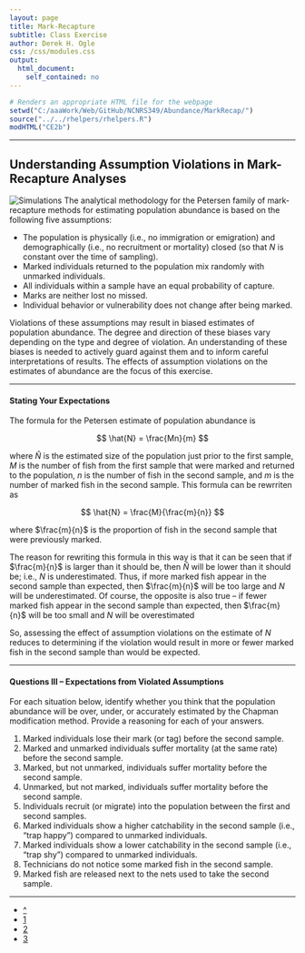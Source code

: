 ```yaml
---
layout: page
title: Mark-Recapture
subtitle: Class Exercise
author: Derek H. Ogle
css: /css/modules.css
output:
  html_document:
    self_contained: no
---
```


```r
# Renders an appropriate HTML file for the webpage
setwd("C:/aaaWork/Web/GitHub/NCNRS349/Abundance/MarkRecap/")
source("../../rhelpers/rhelpers.R")
modHTML("CE2b")
```

----

## Understanding Assumption Violations in Mark-Recapture Analyses
<img src="http://derekogle.com/NCNRS349/img/computer-1.jpg" alt="Simulations" class="img-right">
The analytical methodology for the Petersen family of mark-recapture methods for estimating population abundance is based on the following five assumptions:

* The population is physically (i.e., no immigration or emigration) and demographically (i.e., no recruitment or mortality) closed (so that $N$ is constant over the time of sampling).
* Marked individuals returned to the population mix randomly with unmarked individuals.
* All individuals within a sample have an equal probability of capture.
* Marks are neither lost no missed.
* Individual behavior or vulnerability does not change after being marked.

Violations of these assumptions may result in biased estimates of population abundance.  The degree and direction of these biases vary depending on the type and degree of violation.  An understanding of these biases is needed to actively guard against them and to inform careful interpretations of results.  The effects of assumption violations on the estimates of abundance are the focus of this exercise.

----

#### Stating Your Expectations

The formula for the Petersen estimate of population abundance is

$$ \hat{N} = \frac{Mn}{m} $$

where $\widehat{N}$ is the estimated size of the population just prior to the first sample, $M$ is the number of fish from the first sample that were marked and returned to the population, $n$ is the number of fish in the second sample, and $m$ is the number of marked fish in the second sample.  This formula can be rewrriten as

$$ \hat{N} = \frac{M}{\frac{m}{n}} $$

where $\frac{m}{n}$ is the proportion of fish in the second sample that were previously marked.

The reason for rewriting this formula in this way is that it can be seen that if $\frac{m}{n}$ is larger than it should be, then $\hat{N}$ will be lower than it should be; i.e., $N$ is underestimated.  Thus, if more marked fish appear in the second sample than expected, then $\frac{m}{n}$ will be too large and $N$ will be underestimated.  Of course, the opposite is also true -- if fewer marked fish appear in the second sample than expected, then $\frac{m}{n}$ will be too small and $N$ will be overestimated

So, assessing the effect of assumption violations on the estimate of $N$ reduces to determining if the violation would result in more or fewer marked fish in the second sample than would be expected.

----

#### Questions III -- Expectations from Violated Assumptions

For each situation below, identify whether you think that the population abundance will be over, under, or accurately estimated by the Chapman modification method.  Provide a reasoning for each of your answers.

1. Marked individuals lose their mark (or tag) before the second sample.
1. Marked and unmarked individuals suffer mortality (at the same rate) before the second sample.
1. Marked, but not unmarked, individuals suffer mortality before the second sample.
1. Unmarked, but not marked, individuals suffer mortality before the second sample.
1. Individuals recruit (or migrate) into the population between the first and second samples.
1. Marked individuals show a higher catchability in the second sample (i.e., "trap happy") compared to unmarked individuals.
1. Marked individuals show a lower catchability in the second sample (i.e., "trap shy") compared to unmarked individuals.
1. Technicians do not notice some marked fish in the second sample.
1. Marked fish are released next to the nets used to take the second sample.

----

<div class="text-center">
<ul class="pagination pagination-lg">
  <li><a href="../../index.html">^</a></li>
  <li><a href="CE2.html">1</a></li>
  <li class="active"><a href="#">2</a></li>
  <li><a href="CE2c.html">3</a></li>
</ul>
